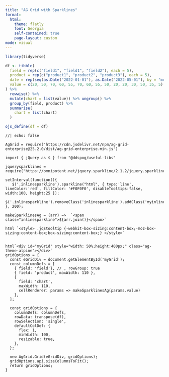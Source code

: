```yaml
---
title: "AG Grid with Sparklines"
format:
  html:
    theme: flatly
    font: Georgia
    self-contained: true
    page-layout: custom
mode: visual
---
```


```r

library(tidyverse)

df <- tibble(
  field = rep(c("field1", "field1", "field2"), each = 5),
  product = rep(c("product1", "product2", "product3"), each = 5),
  date = rep(seq(as.Date("2022-01-01"), as.Date("2022-05-01"), by = "months"), times = 3) %>% as.character(),
  value = c(20, 50, 70, 60, 55, 70, 60, 55, 50, 20, 20, 30, 50, 35, 5)
) %>%
  rowwise() %>%
  mutate(chart = list(value)) %>% ungroup() %>%
  group_by(field, product) %>%
  summarise(
    chart = list(chart)
  )

ojs_define(df = df)

```


```ojs
//| echo: false

AgGrid = require('https://cdn.jsdelivr.net/npm/ag-grid-enterprise@25.2.0/dist/ag-grid-enterprise.min.js')

import { jQuery as $ } from "@ddspog/useful-libs"

jquerysparklines = require("https://omnipotent.net/jquery.sparkline/2.1.2/jquery.sparkline.min.js")

setInterval(function(){ 
   $('.inlinesparkline').sparkline("html", { type:'line', lineColor:'red', fillColor: '#F0F0F0', disableTooltips:false, width:100, height:25 });
   $('.inlinesparkline').removeClass('inlinesparkline').addClass('myinlinesparkline');
}, 200);

makeSparklinesAg = (arr) =>  `<span class="inlinesparkline">${arr.join()}</span>`

html `<style> .jqstooltip {-webkit-box-sizing:content-box;-moz-box-sizing:content-box;box-sizing:content-box;} </style>`


html`<div id="myGrid" style="width: 50%;height:400px;" class="ag-theme-alpine"></div>`
gridOptions = {
  const eGridDiv = document.getElementById('myGrid');
  const columnDefs = [
    { field: 'field'}, // , rowGroup: true 
    { field: 'product', maxWidth: 110 },
    {
      field: 'chart',
      maxWidth: 110,
      cellRenderer: params => makeSparklinesAg(params.value) 
    },
  ];

  const gridOptions = {
    columnDefs: columnDefs,
    rowData: transpose(df),
    rowSelection: 'single',
    defaultColDef: {
      flex: 1,
      minWidth: 100,
      resizable: true,
    },
  };

  new AgGrid.Grid(eGridDiv, gridOptions);
  gridOptions.api.sizeColumnsToFit();
  return gridOptions;
}

```


